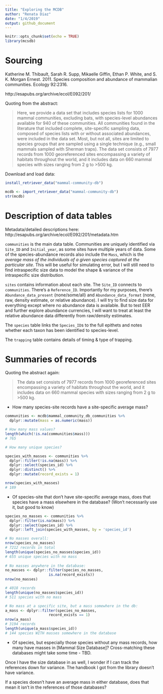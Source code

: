 ```yaml
---
title: "Exploring the MCDB"
author: "Renata Diaz"
date: "1/4/2019"
output: github_document
---
```


```r
knitr::opts_chunk$set(echo = TRUE)
library(mcsdb)
```

# Sourcing

Katherine M. Thibault, Sarah R. Supp, Mikaelle Giffin, Ethan P. White, and S. K. Morgan Ernest. 2011. Species composition and abundance of mammalian communities. Ecology 92:2316.

http://esapubs.org/archive/ecol/E092/201/

Quoting from the abstract: 

> Here, we provide a data set that includes species lists for 1000 mammal communities, excluding bats, with species-level abundances available for 940 of these communities. All communities found in the literature that included complete, site-specific sampling data, composed of species lists with or without associated abundances, were included in the data set. Most, but not all, sites are limited to species groups that are sampled using a single technique (e.g., small mammals sampled with Sherman traps). The data set consists of 7977 records from 1000 georeferenced sites encompassing a variety of habitats throughout the world, and it includes data on 660 mammal species with sizes ranging from 2 g to >500 kg.

Download and load data:

```r
install_retriever_data("mammal-community-db")
```

```r
mcdb <- import_retriever_data("mammal-community-db")
str(mcdb)
```


# Description of data tables

Metadata/detailed descriptions here: http://esapubs.org/archive/ecol/E092/201/metadata.htm

`communities` is the main data table. Communities are uniquely identified via `Site_ID` and `Initial_year`, as some sites have multiple years of data. Some of the species-abundance records also include the `Mass`, which is the *average mass of the individuals of a given species captured at the particular site*. This will be useful for simulating error, but I will still need to find intraspecific size data to model the shape & variance of the intraspecific size distribution. 

`sites` contains information about each site. The `Site_ID` connects to `communities`. There's a `Reference_ID`. Importantly for my purposes, there's `Abundance_data_present` (none/some/all) and `Abundance_data_format` (none, raw, density estimate, or relative abundance). I will try to find size data for everything except where no abundance data is available. But to test EER and further explore abundance currencies, I will want to treat at least the relative abundance data differently from raw/density estimates.  

The `species` table links the `Species_ID`s to the full epithets and notes whether each taxon has been identified to species-level.

The `trapping` table contains details of timing & type of trapping.

# Summaries of records

Quoting the abstract again: 

> The data set consists of 7977 records from 1000 georeferenced sites encompassing a variety of habitats throughout the world, and it includes data on 660 mammal species with sizes ranging from 2 g to >500 kg.

* How many species-site records have a site-specific average mass?

```r

communities <- mcdb$mammal_community_db_communities %>%
  dplyr::mutate(mass = as.numeric(mass))

# How many mass values?
length(which(!is.na(communities$mass)))
# 765

# How many unique species? 

species_with_masses <- communities %>%
  dplyr::filter(!is.na(mass)) %>%
  dplyr::select(species_id) %>%
  dplyr::distinct() %>%
  dplyr::mutate(record_exists = 1)

nrow(species_with_masses)
# 189

```



* Of species-site that don't have site-specific average mass, does that species have a mass elsewhere in the database? (Won't necessarily use it, but good to know)

```r

species_no_masses <- communities %>%
  dplyr::filter(is.na(mass)) %>%
  dplyr::select(species_id) %>%
  dplyr::left_join(species_with_masses, by = 'species_id') 

# No masses overall:
nrow(species_no_masses)
# 7212 records in total
length(unique(species_no_masses$species_id))
# 655 unique species with no mass
  
# No masses anywhere in the database:
no_masses <- dplyr::filter(species_no_masses, 
                    is.na(record_exists))
nrow(no_masses)

# 4018 records
length(unique(no_masses$species_id))
# 511 species with no mass

# No mass at a specific site, but a mass somewhere in the db:
a_mass <- dplyr::filter(species_no_masses, 
                    record_exists == 1)
nrow(a_mass)
# 3194 records
length(unique(a_mass$species_id))
# 144 species WITH masses somewhere in the database


```

* Of species, but especially those species without any mass records, how many have masses in [Mammal Size Database]? Cross-matching these databases might take some time - TBD.

Once I have the size database in as well, I wonder if I can track the references down for variance. The handbook I got from the library doesn't have variance.

If a species doesn't have an average mass in either database, does that mean it isn't in the references of those databases?
